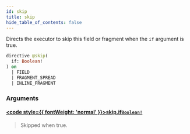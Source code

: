 ```yaml
---
id: skip
title: skip
hide_table_of_contents: false
---
```








Directs the executor to skip this field or fragment when the `if` argument is true.

```graphql
directive @skip(
  if: Boolean!
) on 
  | FIELD
  | FRAGMENT_SPREAD
  | INLINE_FRAGMENT
```


### Arguments

#### [<code style={{ fontWeight: 'normal' }}>skip.<b>if</b></code>](#)<Bullet />[`Boolean!`](/demand/api/graphql-admin/reference/scalars/boolean) <Badge class="secondary" text="non-null"/> <Badge class="secondary" text="scalar"/>
> Skipped when true.
> 






